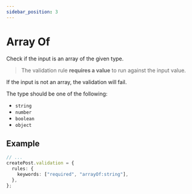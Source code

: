 ```yaml
---
sidebar_position: 3
---
```


# Array Of

Check if the input is an array of the given type.

> The validation rule **requires a value** to run against the input value.

If the input is not an array, the validation will fail.

The type should be one of the following:

- `string`
- `number`
- `boolean`
- `object`

## Example

```ts title="src/app/posts/controllers/create-post.ts"
// ...
createPost.validation = {
  rules: {
    keywords: ["required", "arrayOf:string"],
  },
};
```
